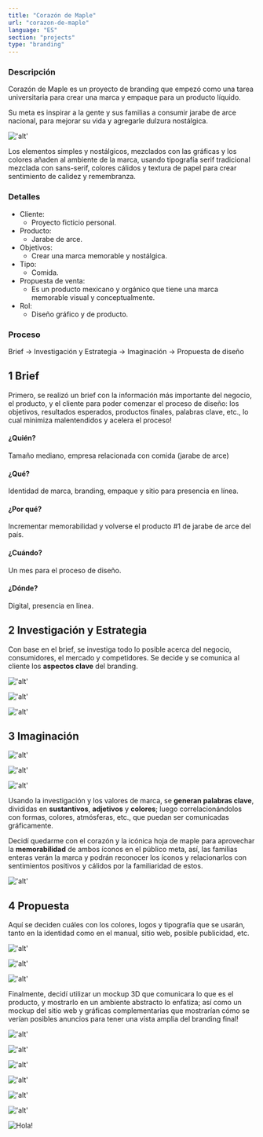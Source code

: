 ```yaml
---
title: "Corazón de Maple"
url: "corazon-de-maple"
language: "ES"
section: "projects"
type: "branding"
---
```


### Descripción

Corazón de Maple es un proyecto de branding que empezó como una tarea universitaria para crear una marca y empaque para un producto líquido.

Su meta es inspirar a la gente y sus familias a consumir jarabe de arce nacional, para mejorar su vida y agregarle dulzura nostálgica.

!['alt'](./1_bottle-render.png "Mockup del branding final.")

Los elementos simples y nostálgicos, mezclados con las gráficas y los colores añaden al ambiente de la marca, usando tipografía serif tradicional mezclada con sans-serif, colores cálidos y textura de papel para crear sentimiento de calidez y remembranza.

### Detalles

- Cliente:
  - Proyecto ficticio personal.
- Producto:
  - Jarabe de arce.
- Objetivos:
  - Crear una marca memorable y nostálgica.
- Tipo:
  - Comida.
- Propuesta de venta:
  - Es un producto mexicano y orgánico que tiene una marca memorable visual y conceptualmente.
- Rol:
  - Diseño gráfico y de producto.

### Proceso

Brief -> Investigación y Estrategia -> Imaginación -> Propuesta de diseño

## 1 Brief

Primero, se realizó un brief con la información más importante del negocio, el producto, y el cliente para poder comenzar el proceso de diseño: los objetivos, resultados esperados, productos finales, palabras clave, etc., lo cual minimiza malentendidos y acelera el proceso!

#### ¿Quién?

Tamaño mediano, empresa relacionada con comida (jarabe de arce)

#### ¿Qué?

Identidad de marca, branding, empaque y sitio para presencia en línea.

#### ¿Por qué?

Incrementar memorabilidad y volverse el producto #1 de jarabe de arce del país.

#### ¿Cuándo?

Un mes para el proceso de diseño.

#### ¿Dónde?

Digital, presencia en línea.

## 2 Investigación y Estrategia

Con base en el brief, se investiga todo lo posible acerca del negocio, consumidores, el mercado y competidores. Se decide y se comunica al cliente los **aspectos clave** del branding.

!['alt'](./2_brand-values.png "Valores de marca.")

!['alt'](./3_consumer-persona.png '"Persona" del consumidor.')

!['alt'](./4_global-concept.png "Moodboard para el concepto global inicial.")


## 3 Imaginación

!['alt'](./5_first-sketches.png "Primeros bocetos.")

!['alt'](./6_second-sketches.png "Segundos bocetos.")

!['alt'](./7_keywords.png "Lluvia de ideas con mapas mentales.")

Usando la investigación y los valores de marca, se **generan palabras clave**, divididas en **sustantivos**, **adjetivos** y **colores**; luego correlacionándolos con formas, colores, atmósferas, etc., que puedan ser comunicadas gráficamente.

Decidí quedarme con el corazón y la icónica hoja de maple para aprovechar la **memorabilidad** de ambos íconos en el público meta, así, las familias enteras verán la marca y podrán reconocer los íconos y relacionarlos con sentimientos positivos y cálidos por la familiaridad de estos.

!['alt'](./8_digital-sketches.png "Bocetos digitales y generación de ideas.")

## 4 Propuesta

Aquí se deciden cuáles con los colores, logos y tipografía que se usarán, tanto en la identidad como en el manual, sitio web, posible publicidad, etc.

!['alt'](./9_color-proposal.png "Propuesta de color con colores principales y secundarios.")

!['alt'](./10_logo-colors.png "Propuesta de logotipos con colores.")

!['alt'](./11_typography.png "Propuesta de tipografía.")

Finalmente, decidí utilizar un mockup 3D que comunicara lo que es el producto, y mostrarlo en un ambiente abstracto lo enfatiza; así como un mockup del sitio web y gráficas complementarias que mostrarían cómo se verían posibles anuncios para tener una vista amplia del branding final!

!['alt'](./12_bottles-mockup.png "Mockup de botella 3D para redes sociales.")

!['alt'](./13_website-mockup.png "Propuesta de diseño web.")

!['alt'](./14_website-animation.webp "Animación de sitio web.")

!['alt'](./15_tall-photo-mockup.png "Fotografía mockup.")

!['alt'](./16_tall-photo-mockup-2.png "Fotografía mockup 2.")

!['alt'](./17_totebag-mockup.png "Mockup de bolsa publicitaria.")

![Hola!](./18_brand-animation.webp "Animación de branding.")

